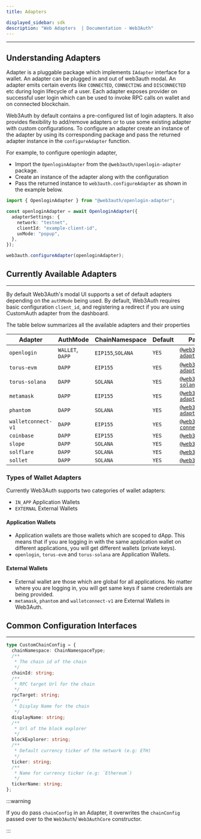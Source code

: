 ```yaml
---
title: Adapters

displayed_sidebar: sdk
description: "Web Adapters  | Documentation - Web3Auth"
---
```


---

## Understanding Adapters

Adapter is a pluggable package which implements `IAdapter` interface for a wallet. An adapter can be plugged in and out of web3auth modal. An adapter
emits certain events like `CONNECTED`, `CONNECTING` and `DISCONNECTED` etc during login lifecycle of a user. Each adapter exposes provider on
successful user login which can be used to invoke RPC calls on wallet and on connected blockchain.

Web3Auth by default contains a pre-configured list of login adapters. It also provides flexibility to add/remove adapters or to use some existing
adapter with custom configurations. To configure an adapter create an instance of the adapter by using its corresponding package and pass the returned
adapter instance in the `configureAdapter` function.

For example, to configure openlogin adapter,

- Import the `OpenloginAdapter` from the `@web3auth/openlogin-adapter` package.
- Create an instance of the adapter along with the configuration
- Pass the returned instance to `web3auth.configureAdapter` as shown in the example below.

```ts
import { OpenloginAdapter } from "@web3auth/openlogin-adapter";

const openloginAdapter = await OpenloginAdapter({
  adapterSettings: {
    network: "testnet",
    clientId: "example-client-id",
    uxMode: "popup",
  },
});

web3auth.configureAdapter(openloginAdapter);
```

## Currently Available Adapters

---

By default Web3Auth's modal UI supports a set of default adapters depending on the `authMode` being used. By default, Web3Auth requires basic
configuration `client_id`, and registering a redirect if you are using CustomAuth adapter from the dashboard.

The table below summarizes all the available adapters and their properties

| Adapter            | AuthMode         | ChainNamespace    | Default | Package Name                                                 |
| ------------------ | ---------------- | ----------------- | ------- | ------------------------------------------------------------ |
| `openlogin`        | `WALLET`, `DAPP` | `EIP155`,`SOLANA` | `YES`   | [`@web3auth/openlogin-adapter`](../openlogin)                |
| `torus-evm`        | `DAPP`           | `EIP155`          | `YES`   | [`@web3auth/torus-evm-adapter`](./torus-evm)                 |
| `torus-solana`     | `DAPP`           | `SOLANA`          | `YES`   | [`@web3auth/torus-solana-adapter`](./torus-solana)           |
| `metamask`         | `DAPP`           | `EIP155`          | `YES`   | [`@web3auth/metamask-adapter`](./metamask)                   |
| `phantom`          | `DAPP`           | `SOLANA`          | `YES`   | [`@web3auth/phantom-adapter`](./phantom)                     |
| `walletconnect-v1` | `DAPP`           | `EIP155`          | `YES`   | [`@web3auth/wallet-connect-v1-adapter`](./wallet-connect-v1) |
| `coinbase`         | `DAPP`           | `EIP155`          | `YES`   | [`@web3auth/coinbase`](./coinbase)                           |
| `slope`            | `DAPP`           | `SOLANA`          | `YES`   | [`@web3auth/slope`](./slope)                                 |
| `solflare`         | `DAPP`           | `SOLANA`          | `YES`   | [`@web3auth/solflare`](./solflare)                           |
| `sollet`           | `DAPP`           | `SOLANA`          | `YES`   | [`@web3auth/sollet`](./sollet)                               |

### Types of Wallet Adapters

Currently Web3Auth supports two categories of wallet adapters:

- `IN_APP` Application Wallets
- `EXTERNAL` External Wallets

#### Application Wallets

- Application wallets are those wallets which are scoped to dApp. This means that if you are logging in with the same application wallet on different
  applications, you will get different wallets (private keys).
- `openlogin`, `torus-evm` and `torus-solana` are Application Wallets.

#### External Wallets

- External wallet are those which are global for all applications. No matter where you are logging in, you will get same keys if same credentials are
  being provided.
- `metamask`, `phantom` and `walletconnect-v1` are External Wallets in Web3Auth.

## Common Configuration Interfaces

---

```ts
type CustomChainConfig = {
  chainNamespace: ChainNamespaceType;
  /**
   * The chain id of the chain
   */
  chainId: string;
  /**
   * RPC target Url for the chain
   */
  rpcTarget: string;
  /**
   * Display Name for the chain
   */
  displayName: string;
  /**
   * Url of the block explorer
   */
  blockExplorer: string;
  /**
   * Default currency ticker of the network (e.g: ETH)
   */
  ticker: string;
  /**
   * Name for currency ticker (e.g: `Ethereum`)
   */
  tickerName: string;
};
```

:::warning

If you do pass `chainConfig` in an Adapter, it overwrites the `chainConfig` passed over to the `Web3Auth`/ `Web3AuthCore` constructor.

:::
